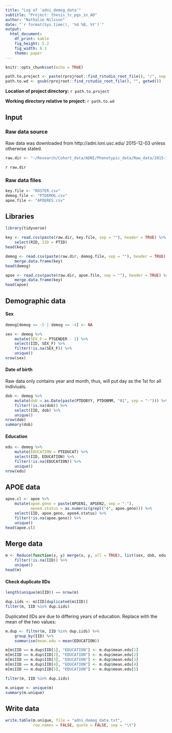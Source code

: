 ```yaml
---
title: "Log of 'adni_demog_data'"
subtitle: "Project: thesis_tc_pgs_in_AD"
author: "Nathalie Nilsson"
date: "`r format(Sys.time(), '%d %B, %Y')`"
output: 
  html_document: 
    df_print: kable
    fig_height: 5.2
    fig_width: 6.1
    theme: paper
---
```


```r
knitr::opts_chunk$set(echo = TRUE)
```

```r
path.to.project <- paste(rprojroot::find_rstudio_root_file(), "/", sep = "")
path.to.wd <- gsub(rprojroot::find_rstudio_root_file(), "", getwd())
```
**Location of project directory:** `r path.to.project`

**Working directory relative to project:** `r path.to.wd`

## Input

### Raw data source
Raw data was downloaded from http://adni.loni.usc.edu/ 2015-12-03 unless otherwise stated.
```r
raw.dir <- "~/Research/Cohort_data/ADNI/Phenotypic_data/Raw_data/2015-12-03/" 
```
`r raw.dir`

### Raw data files
```r
key.file <- "ROSTER.csv"
demog.file <- "PTDEMOG.csv"
apoe.file <- "APOERES.csv"
```

## Libraries
```r
library(tidyverse)
```

```r
key <- read.csv(paste(raw.dir, key.file, sep = ""), header = TRUE) %>%
    select(RID, IID = PTID)
head(key)

demog <- read.csv(paste(raw.dir, demog.file, sep = ""), header = TRUE) %>%
    merge.data.frame(key)
head(demog)

apoe <- read.csv(paste(raw.dir, apoe.file, sep = ""), header = TRUE) %>%
    merge.data.frame(key)
head(apoe)
```

## Demographic data

#### Sex
```r
demog[demog == -5 | demog == -4] <- NA

sex <- demog %>%
    mutate(SEX_F = PTGENDER - 1) %>%
    select(IID, SEX_F) %>%
    filter(!is.na(SEX_F)) %>%
    unique()
nrow(sex)
```

#### Date of birth

Raw data only contains year and month, thus, will put day as the 1st for all indiviuals.
```r
dob <- demog %>%
    mutate(dob = as.Date(paste(PTDOBYY, PTDOBMM, "01", sep = "-"))) %>%
    filter(!is.na(dob)) %>%
    select(IID, dob) %>%
    unique()
nrow(dob)
summary(dob)
```

#### Education
```r
edu <- demog %>%
    mutate(EDUCATION = PTEDUCAT) %>%
    select(IID, EDUCATION) %>%
    filter(!is.na(EDUCATION)) %>%
    unique()
nrow(edu)
```

## APOE data
```r
apoe.cl <- apoe %>%
    mutate(apoe.geno = paste(APGEN1, APGEN2, sep = ":"), 
           apoe4.status = as.numeric(grepl("4", apoe.geno))) %>%
    select(IID, apoe.geno, apoe4.status) %>%
    filter(!is.na(apoe.geno)) %>%
    unique()
head(apoe.cl)
```

## Merge data
```r
m <- Reduce(function(x, y) merge(x, y, all = TRUE), list(sex, dob, edu, apoe.cl)) %>%
    filter(!is.na(IID)) %>%
    unique()
head(m)
```

#### Check duplicate IIDs
```r
length(unique(m$IID)) == nrow(m)

dup.iids <- m$IID[duplicated(m$IID)]
filter(m, IID %in% dup.iids)
```

Duplicated IIDs are due to differing years of education. Replace with the mean of the two values:
```r
m.dup <- filter(m, IID %in% dup.iids) %>%
    group_by(IID) %>%
    summarise(mean.edu = mean(EDUCATION))

m[m$IID == m.dup$IID[1], "EDUCATION"] <- m.dup$mean.edu[1]
m[m$IID == m.dup$IID[2], "EDUCATION"] <- m.dup$mean.edu[2]
m[m$IID == m.dup$IID[3], "EDUCATION"] <- m.dup$mean.edu[3]
m[m$IID == m.dup$IID[4], "EDUCATION"] <- m.dup$mean.edu[4]
m[m$IID == m.dup$IID[5], "EDUCATION"] <- m.dup$mean.edu[5]

filter(m, IID %in% dup.iids)

m.unique <- unique(m)
summary(m.unique)
```

## Write data
```r
write.table(m.unique, file = "adni_demog_data.txt", 
            row.names = FALSE, quote = FALSE, sep = "\t")
```